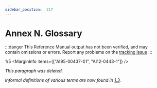 ```yaml
---
sidebar_position:  217
---
```


# Annex N. Glossary

:::danger
This Reference Manual output has not been verified,
and may contain omissions or errors.
Report any problems on the [tracking issue](https://github.com/ada-lang-io/ada-lang-io/issues/20)
:::


<MarginText>1/5</MarginText>
<MarginInfo items={["AI95-00437-01", "AI12-0443-1"]} />
<p><i>This paragraph was deleted.</i><br /></p>

<p><i>Informal definitions of various terms are now found in <a href="/docs/arm/AA-1/AA-1.3">1.3</a>.</i> <br /></p>

